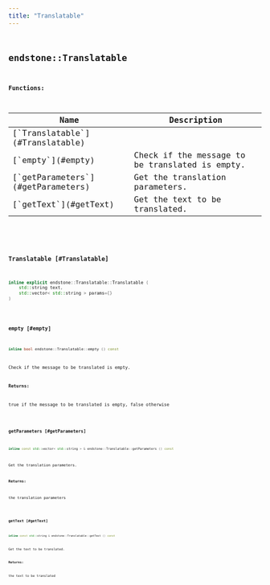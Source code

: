 ```yaml
---
title: "Translatable"
---
```


## <code className="doc-symbol doc-symbol-class"/> endstone::Translatable

















**Functions:**

<table>
<thead>
   <tr>
      <th>Name</th>
      <th>Description</th>
   </tr>
</thead>
<tbody>
<tr key="classendstone_1_1_translatable_1a9aa73dc65b0117858f5ff0d62c441029">
    <td>[`Translatable`](#Translatable)</td>
    <td></td>
</tr>
<tr key="classendstone_1_1_translatable_1aeb41cd43cf6f4123c5159e1958e4c383">
    <td>[`empty`](#empty)</td>
    <td>Check if the message to be translated is empty.</td>
</tr>
<tr key="classendstone_1_1_translatable_1a70e78893682fb89d49eb95f01d1ef60f">
    <td>[`getParameters`](#getParameters)</td>
    <td>Get the translation parameters.</td>
</tr>
<tr key="classendstone_1_1_translatable_1a74a8227d976679d03711bbe75155d4a9">
    <td>[`getText`](#getText)</td>
    <td>Get the text to be translated.</td>
</tr>
</tbody>
</table>

### <code className="doc-symbol doc-symbol-function"/> Translatable [#Translatable]

```cpp
inline explicit endstone::Translatable::Translatable (
    std::string text,
    std::vector< std::string > params={}
) 
```


### <code className="doc-symbol doc-symbol-function"/> empty [#empty]

```cpp
inline bool endstone::Translatable::empty () const
```

Check if the message to be translated is empty.



**Returns:**

true if the message to be translated is empty, false otherwise 





        
### <code className="doc-symbol doc-symbol-function"/> getParameters [#getParameters]

```cpp
inline const std::vector< std::string > & endstone::Translatable::getParameters () const
```

Get the translation parameters.



**Returns:**

the translation parameters 





        
### <code className="doc-symbol doc-symbol-function"/> getText [#getText]

```cpp
inline const std::string & endstone::Translatable::getText () const
```

Get the text to be translated.



**Returns:**

the text to be translated 





        